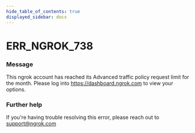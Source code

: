 ```yaml
---
hide_table_of_contents: true
displayed_sidebar: docs
---
```



# ERR_NGROK_738

### Message

This ngrok account has reached its Advanced traffic policy request limit for the month. Please log into https://dashboard.ngrok.com to view your options.

<ErrorDetails error="err_ngrok_738" />

### Further help

If you're having trouble resolving this error, please reach out to [support@ngrok.com](mailto:support@ngrok.com?subject=Help%20with%20ERR_NGROK_738)

